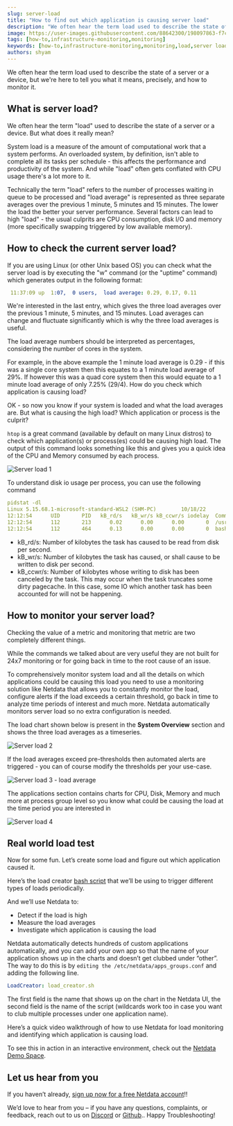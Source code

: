 ```yaml
---
slug: server-load
title: "How to find out which application is causing server load"
description: "We often hear the term load used to describe the state of a server or a device, but we're here to tell you what it means, precisely, and how to monitor it."
image: https://user-images.githubusercontent.com/88642300/198097863-f7ce0481-c305-4ecb-abd7-ec51f4b3e73d.png
tags: [how-to,infrastructure-monitoring,monitoring]
keywords: [how-to,infrastructure-monitoring,monitoring,load,server load,high load,operating-system-monitoring]
authors: shyam
---
```


We often hear the term load used to describe the state of a server or a device, but we're here to tell you what it means, precisely, and how to monitor it.


<!--truncate-->

## What is server load?

We often hear the term "load" used to describe the state of a server or a device. But what does it really mean? 

System load is a measure of the amount of computational work that a system performs. An overloaded system, by definition, isn't able to complete all its 
tasks per schedule - this affects the performance and productivity of the system. And while "load" often gets conflated with CPU usage there's a lot more to it. 

Technically the term "load" refers to the number of processes waiting in queue to be processed and "load average" is represented as three separate averages over 
the previous 1 minute, 5 minutes and 15 minutes. The lower the load the better your server performance. Several factors can lead to high "load" - the usual 
culprits are CPU consumption, disk I/O and memory (more specifically swapping triggered by low available memory).  

## How to check the current server load?

If you are using Linux (or other Unix based OS) you can check what the server load is by executing the "w" command (or the "uptime" command) which generates 
output in the following format: 

```yaml
 11:37:09 up  1:07,  0 users,  load average: 0.29, 0.17, 0.11
 ```

We're interested in the last entry, which gives the three load averages over the previous 1 minute, 5 minutes, and 15 minutes. 
Load averages can change and fluctuate significantly which is why the three load averages is useful. 

The load average numbers should be interpreted as percentages, considering the number of cores in the system. 

For example, in the above example the 1 minute load average is 0.29 - if this was a single core system then this equates to a 1 minute load average of 29%. 
If however this was a quad core system then this would equate to a 1 minute load average of only 7.25% (29/4). How do you check which application is causing load?

OK - so now you know if your system is loaded and what the load averages are. But what is causing the high load? Which application or process is the culprit? 

`htop` is a great command (available by default on many Linux distros) to check which application(s) or process(es) could be causing high load. 
The output of this command looks something like this and gives you a quick idea of the CPU and Memory consumed by each process. 


 ![Server load 1](https://user-images.githubusercontent.com/88642300/198097863-f7ce0481-c305-4ecb-abd7-ec51f4b3e73d.png)

To understand disk io usage per process, you can use the following command

```yaml
pidstat -dl
Linux 5.15.68.1-microsoft-standard-WSL2 (SHM-PC)        10/18/22        _x86_64_        (8 CPU)
12:12:54      UID       PID   kB_rd/s   kB_wr/s kB_ccwr/s iodelay  Command
12:12:54      112       213      0.02      0.00      0.00       0  /usr/sbin/netdata --special-spawn-server
12:12:54      112       464      0.13      0.00      0.00       0  bash /usr/libexec/netdata/plugins.d/tc-qos-helper.sh 1
```
 
- kB_rd/s: Number of kilobytes the task has caused to be read from disk per second.
- kB_wr/s: Number of kilobytes the task has caused, or shall cause to be written to disk per second.
- kB_ccwr/s: Number of kilobytes whose writing to disk has been canceled by the task. This may occur when the task truncates some dirty pagecache. In this case, some IO which another task has been accounted for will not be happening.

## How to monitor your server load?

Checking the value of a metric and monitoring that metric are two completely different things. 

While the commands we talked about are very useful they are not built for 24x7 monitoring or for going back in time to the root cause of an issue. 

To comprehensively monitor system load and all the details on which applications could be causing this load you need to use a monitoring solution like 
Netdata that allows you to constantly monitor the load, configure alerts if the load exceeds a certain threshold, go back in time to analyze time periods of interest and much more. Netdata automatically monitors server load so no extra configuration is needed.

The load chart shown below is present in the **System Overview** section and shows the three load averages as a timeseries. 

![Server load 2](https://user-images.githubusercontent.com/88642300/198098182-a60b10ee-6f7e-4cba-b163-48fd0b52d98d.png)

If the load averages exceed pre-thresholds then automated alerts are triggered - you can of course modify the thresholds per your use-case.

![Server load 3 - load average](https://user-images.githubusercontent.com/88642300/198098245-1ebad84b-f1f5-4195-bd1a-a14bff980006.png)

The applications section contains charts for CPU, Disk, Memory and much more at process group level so you know what could be causing the load at the time period you are interested in

![Server load 4](https://user-images.githubusercontent.com/88642300/198098377-8039c6a5-a67f-49b9-aa9e-b194f7364564.png)

## Real world load test

Now for some fun. Let’s create some load and figure out which application caused it.

Here’s the load creator [bash script](https://github.com/netdata/community/blob/main/utilities/load_creator/load_creator.sh) that we’ll be using to trigger different types of loads periodically. 

And we’ll use Netdata to:
- Detect if the load is high
- Measure the load averages
- Investigate which application is causing the load 

Netdata automatically detects hundreds of custom applications automatically, and you can add your own app so that the name of your application shows up in the charts
and doesn’t get clubbed under “other”. The way to do this is by `editing the /etc/netdata/apps_groups.conf` and adding the following line. 

```yaml
LoadCreator: load_creator.sh
```
The first field is the name that shows up on the chart in the Netdata UI, the second field is the name of the script (wildcards work too in case you want to club multiple processes under one application name).

Here’s a quick video walkthrough of how to use Netdata for load monitoring and identifying which application is causing load.

<ReactPlayer controls width='100%' url='https://www.youtube.com/embed/raKbfYi6cbg'/>

To see this in action in an interactive environment, check out the [Netdata Demo Space](https://app.netdata.cloud/spaces/netdata-demo/rooms/all-nodes/overview#chartName=menu_system_submenu_load).

## Let us hear from you

If you haven’t already, [sign up now for a free Netdata account](https://app.netdata.cloud/?utm_campaign=technical&utm_source=content&utm_medium=blog&utm_content=load)!!

We’d love to hear from you – if you have any questions, complaints, or feedback, reach out to us on [Discord](https://discord.com/invite/mPZ6WZKKG2) or [Github](https://github.com/netdata/netdata/)..
Happy Troubleshooting!

